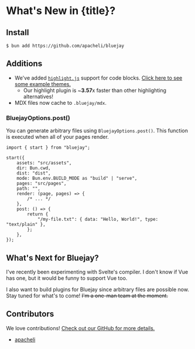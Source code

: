 
# What's New in {title}?

## Install

```
$ bun add https://github.com/apacheli/bluejay
```

## Additions

- We've added [`highlight.js`](https://highlightjs.org/) support for code blocks. [Click here to see some example themes.](https://github.com/highlightjs/highlight.js/tree/main/src/styles)
    - Our highlight plugin is ~**3.57**x faster than other highlighting alternatives!
- MDX files now cache to `.bluejay/mdx`.

### BluejayOptions.post()

You can generate arbitrary files using `BluejayOptions.post()`. This function is executed when all of your pages render.

```tsx
import { start } from "bluejay";

start({
    assets: "src/assets",
    dir: Bun.cwd,
    dist: "dist",
    mode: Bun.env.BUILD_MODE as "build" | "serve",
    pages: "src/pages",
    path: "",
    render: (page, pages) => {
        /* ... */
    },
    post: () => {
        return {
            "/my-file.txt": { data: "Hello, World!", type: "text/plain" },
        };
    },
});
```

## What's Next for Bluejay?

I've recently been experimenting with Svelte's compiler. I don't know if Vue has one, but it would be funny to support Vue too.

I also want to build plugins for Bluejay since arbitrary files are possible now. Stay tuned for what's to come! ~~I'm a one-man team at the moment.~~

## Contributors

We love contributions! [Check out our GitHub for more details.](https://github.com/apacheli/bluejay)

- [apacheli](https://github.com/apacheli)
